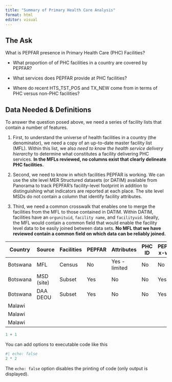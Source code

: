 ```yaml
---
title: "Summary of Primary Health Care Analysis"
format: html
editor: visual
---
```


## The Ask

What is PEPFAR presence in Primary Health Care (PHC) Facilities?

-   What proportion of of PHC facilities in a country are covered by PEPFAR?

-   What services does PEPFAR provide at PHC facilities?

-   Where do recent HTS_TST_POS and TX_NEW come from in terms of PHC versus non-PHC facilities?

## Data Needed & Definitions

To answer the question posed above, we need a series of facility lists that contain a number of features.

1.  First, to understand the universe of health facilities in a country (the denominator), we need a copy of an up-to-date master facility list (MFL). Within this list, we also *need to know the health service delivery hierarchy* to determine what constitutes a facility delivering PHC services. **In the MFLs reviewed, no columns exist that clearly delineate PHC facilities.**

2.  Second, we need to know in which facilities PEPFAR is working. We can use the site level MER Structured datasets (or DATIM) available from Panorama to track PEPFAR's facility-level footprint in addition to distinguishing what indicators are reported at each place. The site level MSDs do not contain a column that identify facility attributes.

3.  Third, we need a common crosswalk that enables one to merge the facilities from the MFL to those contained in DATIM. Within DATIM, facilities have an `orgunituid`, `facility name`, and `facilityuid`. Ideally, the MFL would contain a common field that would enable the facility level data to be easily joined between data sets. **No MFL that we have reviewed contain a common field on which data can be reliably joined.**

| Country  | Source     | Facilities | PEPFAR  | Attributes    | PHC ID | PEPFAR x-walk | Facility Count |
|----------|------------|------------|---------|---------------|--------|---------------|----------------|
| Botswana | MFL        | Census     | No      | Yes - limited | No     | No            | 725            |
| Botswana | MSD (site) | Subset     | Yes     | No            | No     | Yes           | 470            |
| Botswana | DAA DEOU   | Subset     | Yes     | No            | No     | Yes           | 790            |
| Malawi   |            |            |         |               |        |               |                |
| Malawi   |            |            |         |               |        |               |                |
| Malawi   |            |            |         |               |        |               |                |

```r
1 + 1
```

You can add options to executable code like this

```r
#| echo: false
2 * 2
```

The `echo: false` option disables the printing of code (only output is displayed).
